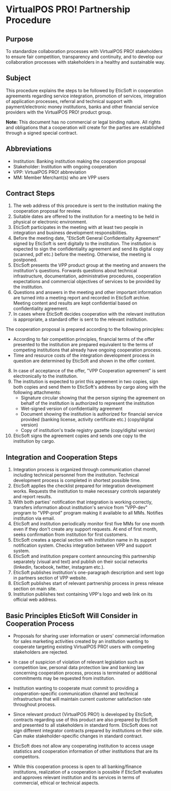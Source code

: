 # VirtualPOS PRO! Partnership Procedure

## Purpose

To standardize collaboration processes with VirtualPOS PRO! stakeholders to ensure fair competition, transparency and continuity, and to develop our collaboration processes with stakeholders in a healthy and sustainable way.

## Subject

This procedure explains the steps to be followed by EticSoft in cooperation agreements regarding service integration, promotion of services, integration of application processes, referral and technical support with payment/electronic money institutions, banks and other financial service providers with the VirtualPOS PRO! product group.

**Note:** This document has no commercial or legal binding nature. All rights and obligations that a cooperation will create for the parties are established through a signed special contract.

## Abbreviations

* Institution: Banking institution making the cooperation proposal
* Stakeholder: Institution with ongoing cooperation
* VPP: VirtualPOS PRO! abbreviation
* MM: Member Merchant(s) who are VPP users

## Contract Steps

1. The web address of this procedure is sent to the institution making the cooperation proposal for review.
2. Suitable dates are offered to the institution for a meeting to be held in physical or electronic environment.
3. EticSoft participates in the meeting with at least two people in integration and business development responsibilities.
4. Before the meeting date, "EticSoft General Confidentiality Agreement" signed by EticSoft is sent digitally to the institution. The institution is expected to sign the confidentiality agreement and send its digital copy (scanned, pdf etc.) before the meeting. Otherwise, the meeting is postponed.
5. EticSoft presents the VPP product group at the meeting and answers the institution's questions. Forwards questions about technical infrastructure, documentation, administrative procedures, cooperation expectations and commercial objectives of services to be provided by the institution.
6. Questions and answers in the meeting and other important information are turned into a meeting report and recorded in EticSoft archive. Meeting content and results are kept confidential based on confidentiality agreement.
7. In cases where EticSoft decides cooperation with the relevant institution is appropriate, a standard offer is sent to the relevant institution.

The cooperation proposal is prepared according to the following principles:
* According to fair competition principles, financial terms of the offer presented to the institution are prepared equivalent to the terms of competing institutions that already have ongoing cooperation process.
* Time and resource costs of the integration development process in question are determined by EticSoft and shown in the offer content.

8. In case of acceptance of the offer, "VPP Cooperation agreement" is sent electronically to the institution.
9. The institution is expected to print this agreement in two copies, sign both copies and send them to EticSoft's address by cargo along with the following attachments:
   * Signature circular showing that the person signing the agreement on behalf of the institution is authorized to represent the institution
   * Wet-signed version of confidentiality agreement
   * Document showing the institution is authorized for financial service provided (banking license, activity certificate etc.) (copy/digital version)
   * Copy of institution's trade registry gazette (copy/digital version)
10. EticSoft signs the agreement copies and sends one copy to the institution by cargo.

## Integration and Cooperation Steps

1. Integration process is organized through communication channel including technical personnel from the institution. Technical development process is completed in shortest possible time.
2. EticSoft applies the checklist prepared for integration development works. Requests the institution to make necessary controls separately and report results.
3. With both parties' notification that integration is working correctly, transfers information about institution's service from "VPP-dev" program to "VPP-prod" program making it available to all MMs. Notifies institution via email.
4. EticSoft and institution periodically monitor first five MMs for one month even if they don't create any support requests. At end of first month, seeks confirmation from institution for first customers.
5. EticSoft creates a special section with institution name in its support notification system. Checks integration between VPP and support system.
6. EticSoft and institution prepare content announcing this partnership separately (visual and text) and publish on their social networks (linkedin, facebook, twitter, instagram etc.).
7. EticSoft publishes institution's one-paragraph description and sent logo in partners section of VPP website.
8. EticSoft publishes start of relevant partnership process in press release section on main site.
9. Institution publishes text containing VPP's logo and web link on its official web address.

## Basic Principles EticSoft Will Consider in Cooperation Process

* Proposals for sharing user information or users' commercial information for sales marketing activities created by an institution wanting to cooperate targeting existing VirtualPOS PRO! users with competing stakeholders are rejected.

* In case of suspicion of violation of relevant legislation such as competition law, personal data protection law and banking law concerning cooperation process, process is terminated or additional commitments may be requested from institution.

* Institution wanting to cooperate must commit to providing a cooperation-specific communication channel and technical infrastructure that will maintain current customer satisfaction rate throughout process.

* Since relevant product (VirtualPOS PRO!) is developed by EticSoft, contracts regarding use of this product are also prepared by EticSoft and presented to all stakeholders in standard form. EticSoft does not sign different integrator contracts prepared by institutions on their side. Can make stakeholder-specific changes in standard contract.

* EticSoft does not allow any cooperating institution to access usage statistics and cooperation information of other institutions that are its competitors.

* While this cooperation process is open to all banking/finance institutions, realization of a cooperation is possible if EticSoft evaluates and approves relevant institution and its services in terms of commercial, ethical or technical aspects.